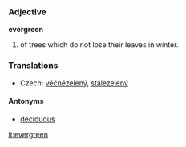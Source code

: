 ===Adjective===
'''evergreen'''

# of trees which do not lose their leaves in winter.

=== Translations ===

*Czech: [[věčnězelený]], [[stálezelený]]  
====Antonyms====
*[[deciduous]]

[[it:evergreen]]